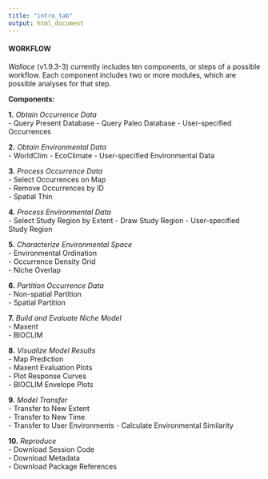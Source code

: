 ```yaml
---
title: "intro_tab"
output: html_document
---
```


#### WORKFLOW

*Wallace* (v1.9.3-3) currently includes ten components, or steps of a possible workflow. Each component includes two or more modules, which are possible analyses for that step.  

**Components:**  

**1.** *Obtain Occurrence Data*  
- Query Present Database 
- Query Paleo Database
- User-specified Occurrences

**2.** *Obtain Environmental Data*  
- WorldClim
- EcoClimate
- User-specified Environmental Data

**3.** *Process Occurrence Data*  
- Select Occurrences on Map  
- Remove Occurrences by ID  
- Spatial Thin  

**4.** *Process Environmental Data*  
- Select Study Region by Extent
- Draw Study Region
- User-specified Study Region  

**5.** *Characterize Environmental Space*  
- Environmental Ordination  
- Occurrence Density Grid  
- Niche Overlap  

**6.** *Partition Occurrence Data*  
- Non-spatial Partition  
- Spatial Partition  

**7.** *Build and Evaluate Niche Model*  
- Maxent  
- BIOCLIM  

**8.** *Visualize Model Results*  
- Map Prediction  
- Maxent Evaluation Plots  
- Plot Response Curves  
- BIOCLIM Envelope Plots  

**9.** *Model Transfer*  
- Transfer to New Extent  
- Transfer to New Time  
- Transfer to User Environments
- Calculate Environmental Similarity  

**10.** *Reproduce*  
- Download Session Code  
- Download Metadata  
- Download Package References 

